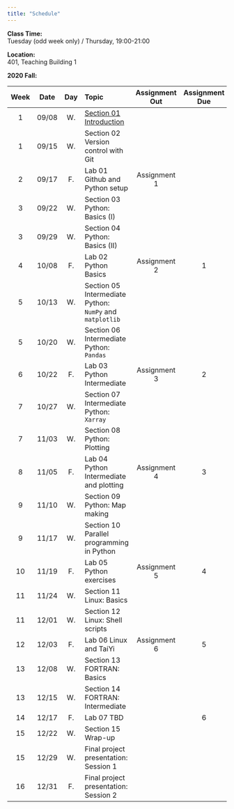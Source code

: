---
title: "Schedule"
---
**Class Time:**   
Tuesday (odd week only) / Thursday, 19:00-21:00

**Location:**   
401, Teaching Building 1

**2020 Fall:**

|Week|Date |Day | Topic                                                                                |Assignment Out|Assignment Due|
|:--:|:---:|:--:|:-------------------------------------------------------------------------------------|:------------:|:------------:|
|1   |09/08|W.  |[Section 01 Introduction](https://zhu-group.github.io/ese5023/Section_01.html)        |              |              |
|1   |09/15|W.  |Section 02 Version control with Git                                                   |              |              |
|2   |09/17|F.  |Lab 01 Github and Python setup                                                        | Assignment 1 |              |
|3   |09/22|W.  |Section 03 Python: Basics (I)                                                         |              |              |
|3   |09/29|W.  |Section 04 Python: Basics (II)                                                        |              |              |
|4   |10/08|F.  |Lab 02  Python Basics                                                                 | Assignment 2 |  1           |
|5   |10/13|W.  |Section 05 Intermediate Python: `NumPy` and `matplotlib`                              |              |              |
|5   |10/20|W.  |Section 06 Intermediate Python: `Pandas`                                              |              |              |
|6   |10/22|F.  |Lab 03  Python Intermediate                                                           | Assignment 3 |  2           |
|7   |10/27|W.  |Section 07 Intermediate Python: `Xarray`                                              |              |              |
|7   |11/03|W.  |Section 08 Python: Plotting                                                           |              |              |
|8   |11/05|F.  |Lab 04  Python Intermediate and plotting                                              | Assignment 4 |  3           |
|9   |11/10|W.  |Section 09 Python: Map making                                                         |              |              |
|9   |11/17|W.  |Section 10 Parallel programming in Python                                             |              |              |
|10  |11/19|F.  |Lab 05  Python exercises                                                              | Assignment 5 |  4           |
|11  |11/24|W.  |Section 11 Linux: Basics                                                              |              |              |
|11  |12/01|W.  |Section 12 Linux: Shell scripts                                                       |              |              |
|12  |12/03|F.  |Lab 06 Linux and TaiYi                                                                | Assignment 6 |  5           |
|13  |12/08|W.  |Section 13 FORTRAN: Basics                                                            |              |              |
|13  |12/15|W.  |Section 14 FORTRAN: Intermediate                                                      |              |              |
|14  |12/17|F.  |Lab 07 TBD                                                                            |              |  6           |
|15  |12/22|W.  |Section 15 Wrap-up                                                                    |              |              |
|15  |12/29|W.  |Final project presentation: Session 1                                                 |              |              |  
|16  |12/31|F.  |Final project presentation: Session 2                                                 |              |              |
